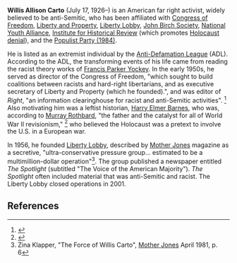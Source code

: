 {{subpages}}
'''Willis Allison Carto''' (July 17, 1926–) is an American far right activist, widely believed to be anti-Semitic, who has been affiliated with [[Congress of Freedom]], [[Liberty and Property]], [[Liberty Lobby]], [[John Birch Society]], [[National Youth Alliance]], [[Institute for Historical Review]] (which promotes [[Holocaust denial]]), and the [[Populist Party (1984)]].

He is listed as an extremist individual by the [[Anti-Defamation League]] (ADL). According to the ADL, the transforming events of his life came from reading the racist theory works of [[Francis Parker Yockey]].  In the early 1950s, he served as director of the Congress of Freedom, "which sought to build coalitions between racists and hard-right libertarians, and as executive secretary of Liberty and Property (which he founded).", and was editor of '' Right'', "an information clearinghouse for racist and anti-Semitic activities". <ref name=ADL>{{citation
 | url = http://www.adl.org/learn/ext_us/carto.asp?LEARN_Cat=Extremism&LEARN_SubCat=Extremism_in_America&xpicked=2&item=carto
 | title = Willis Carto
 | publisher = [[Anti-Defamation League]]}}</ref> Also motivating him was a leftist historian, [[Harry Elmer Barnes]], who was, according to [[Murray Rothbard]], "the father and the catalyst for all of World War II revisionism," <ref>{{citation
 | url = http://www.lewrockwell.com/rothbard/rothbard165.html
 | title = Harry Elmer Barnes, R.I.P. | year = 1968
 | author = Murray Rothbard
 | journal = LEFT AND RIGHT: A Journal of Libertarian Thought}}</ref> who believed the Holocaust was a pretext to involve the U.S. in a European war. 

In 1956, he founded [[Liberty Lobby]], described by [[Mother Jones]] magazine as a secretive, "ultra-conservative pressure group... estimated to be a multimillion-dollar operation"<ref name="mjones">Zina Klapper, "The Force of Willis Carto", [[Mother Jones]] April 1981, p. 6</ref>. The group published a newspaper entitled ''The Spotlight'' (subtitled "The Voice of the American Majority"). ''The Spotlight'' often included material that was anti-Semitic and racist. The Liberty Lobby closed operations in 2001.
==References==
{{reflist|2}}